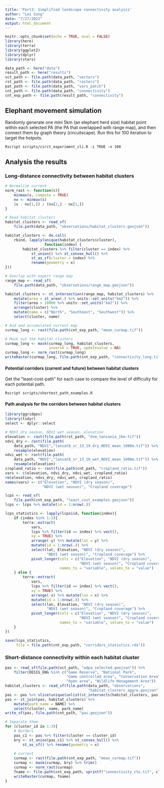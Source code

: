 ```yaml
---
title: 'Part3: Simplified landscape connectivity analysis'
author: "Lei Song"
date: "7/27/2022"
output: html_document
---
```


```r
knitr::opts_chunk$set(echo = TRUE, eval = FALSE)
library(here)
library(terra)
library(ggplot2)
library(dplyr)
library(stars)

data_path <- here("data")
result_path <- here("results")
vct_path <- file.path(data_path, "vectors")
rst_path <- file.path(data_path, "rasters")
pat_path <- file.path(data_path, "vars_patch")
cnt_path <- file.path(data_path, "connectivity")
cnt_exp_path <- file.path(result_path, "connectivity")
```

## Elephant movement simulation

Randomly generate one mini 5km (an elephant herd size) habitat point within each selected PA (the PA that overlapped with range map), and then connect them by graph theory (circuitscape). Run this for 100 iteration to target the hotpots.

```
Rscript scripts/circt_experiment_cli.R -i TRUE -n 100
```

## Analysis the results
### Long-distance connectivity between habitat clusters

```r
# Normalize current
norm_rast <- function(s){
    minmax(s, compute = TRUE)
    nx <- minmax(s)    
    (s - nx[1,]) / (nx[2,] - nx[1,])
}

# Read habitat clusters
habitat_clusters <- read_sf(
    file.path(data_path, "observations/habitat_clusters.geojson"))

habitat_clusters <- do.call(
    rbind, lapply(unique(habitat_clusters$cluster), 
                  function(index) {
        habitat_clusters %>% filter(cluster == index) %>% 
            st_union() %>% st_convex_hull() %>% 
            st_as_sf(cluster = index) %>% 
            rename(geometry = x)
}))

# Overlap with expert range map
range_map <- read_sf(
    file.path(data_path, "observations/range_map.geojson"))

habitat_clusters <- st_intersection(range_map, habitat_clusters) %>% 
    mutate(area = st_area(.) %>% units::set_units("km2")) %>% 
    filter(area > 10000 %>% units::set_units("km2")) %>% 
    arrange(cluster) %>% 
    mutate(name = c("North", "Southeast", "Southwest")) %>% 
    select(cluster, name)

# And and accumulated current map
curmap_long <- rast(file.path(cnt_exp_path, "mean_curmap.tif"))

# Mask out the habitat clusters
curmap_long <- mask(curmap_long, habitat_clusters, 
                    inverse = TRUE, updatevalue = NA)
curmap_long <- norm_rast(curmap_long)
writeRaster(curmap_long, file.path(cnt_exp_path, "connectivity_long.tif"))
```

#### Potential corridors (current and future) between habitat clusters

Get the "least-cost-path" for each case to compare the level of difficulty for each potential path.

```
Rscript scripts/shortest_path_examples.R
```

#### Path analysis for the corridors between habitat clusters

```r
library(ggridges)
library(tidyr)
select <- dplyr::select

# NDVI dry season, NDVI wet season, elevation
elevation <- rast(file.path(rst_path, "dsm_tanzania_1km.tif"))
ndvi_dry <- rast(file.path(
    data_path, "NDVI","lansat8_sr_13_19_dry_NDVI_mean_1000m.tif")) %>% 
    resample(elevation)
ndvi_wet <- rast(file.path(
    data_path, "NDVI","lansat8_sr_13_19_wet_NDVI_mean_1000m.tif")) %>% 
    resample(elevation)
cropland_ratio <- rast(file.path(cnt_path, "cropland_ratio.tif"))
vars <- c(elevation, ndvi_dry, ndvi_wet, cropland_ratio)
rm(elevation, ndvi_dry, ndvi_wet, cropland_ratio)
names(vars) <- c("Elevation", "NDVI (dry season)", 
                 "NDVI (wet season)", "Cropland coverage")

lcps <- read_sf(
    file.path(cnt_exp_path, "least_cost_examples.geojson"))
lcps <- lcps %>% mutate(id = 1:nrow(.))

lcps_statistics <- lapply(lcps$id, function(index){
    if (index %in% 1:3){
        terra::extract(
            vars, 
            lcps %>% filter(id == index) %>% vect(),
            xy = TRUE) %>% 
            arrange(-y) %>% mutate(lat = y) %>% 
            mutate(id = 1:nrow(.)) %>% 
            select(lat, Elevation, "NDVI (dry season)", 
                   "NDVI (wet season)", "Cropland coverage") %>% 
            pivot_longer(cols = c("Elevation", "NDVI (dry season)", 
                                  "NDVI (wet season)", "Cropland coverage"),
                         names_to = "variable", values_to = "value")
    } else {
        terra::extract(
            vars, 
            lcps %>% filter(id == index) %>% vect(),
            xy = TRUE) %>% 
            arrange(-x) %>% mutate(lon = x) %>% 
            mutate(id = 1:nrow(.)) %>% 
            select(lon, Elevation, "NDVI (dry season)", 
                   "NDVI (wet season)", "Cropland coverage") %>% 
            pivot_longer(cols = c("Elevation", "NDVI (dry season)", 
                                  "NDVI (wet season)", "Cropland coverage"),
                         names_to = "variable", values_to = "value")
    }
})

save(lcps_statistics, 
     file = file.path(cnt_exp_path, "corridors_statistics.rda"))
```

### Short-distance connectivity within each habitat cluster

```r
pas <- read_sf(file.path(vct_path, "wdpa_selected.geojson")) %>% 
    filter(DESIG_ENG %in% c("Game Reserve", "National Park",
                            "Game controlled area", "Conservation Area",
                            "Open area", "Wildlife Management Area"))
habitat_clusters <- read_sf(file.path(data_path, "observations",
                                      "habitat_clusters_aggre.geojson"))
pas <- pas %>% slice(unique(unlist(st_intersects(habitat_clusters, pas))))
pas <- st_join(pas, habitat_clusters) %>% 
    mutate(park_name = NAME) %>% 
    select(cluster, name, park_name)
write_sf(pas, file.path(cnt_path, "pas.geojson"))

# Separate them
for (cluster_id in 1:3){
    # Borders
    pas_c1 <- pas %>% filter(cluster == cluster_id)
    bry <- st_union(pas_c1) %>% st_convex_hull() %>% 
        st_as_sf() %>% rename(geometry = x)
    
    # current
    curmap <- rast(file.path(cnt_exp_path, "mean_curmap.tif"))
    curmap <- mask(curmap, bry) %>% trim()
    curmap <- norm_rast(curmap)
    fname <- file.path(cnt_exp_path, sprintf("connectivity_c%s.tif", cluster_id))
    writeRaster(curmap, fname)
}
```
